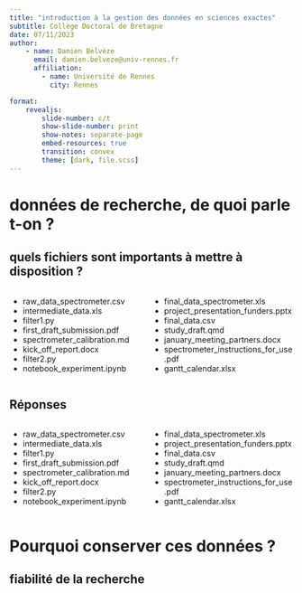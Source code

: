 ```yaml
---
title: "introduction à la gestion des données en sciences exactes"
subtitle: Collège Doctoral de Bretagne
date: 07/11/2023
author: 
    - name: Damien Belvèze
      email: damien.belveze@univ-rennes.fr
      affiliation: 
        - name: Université de Rennes
          city: Rennes

format: 
    revealjs:
        slide-number: c/t
        show-slide-number: print
        show-notes: separate-page
        embed-resources: true
        transition: convex
        theme: [dark, file.scss]
---
```


# données de recherche, de quoi parle t-on ? 

## quels fichiers sont importants à mettre à disposition ?

:::: {.columns}
::: {.column width="50%"}

- raw_data_spectrometer.csv
- intermediate_data.xls
- filter1.py
- first_draft_submission.pdf
- spectrometer_calibration.md
- kick_off_report.docx
- filter2.py
- notebook_experiment.ipynb

:::
::: {.column widt="50%"}  

- final_data_spectrometer.xls
- project_presentation_funders.pptx
- final_data.csv
- study_draft.qmd
- january_meeting_partners.docx
- spectrometer_instructions_for_use.pdf
- gantt_calendar.xlsx
:::
::::

## Réponses

:::: {.columns}
::: {.column width="50%"}

- [raw_data_spectrometer.csv]{.green}
- [intermediate_data.xls]{.orange}
- [filter1.py]{.green}
- first_draft_submission.pdf
- [spectrometer_calibration.md]{.green}
- kick_off_report.docx
- [filter2.py]{.green}
- [notebook_experiment.ipynb]{.orange}

:::
::: {.column widt="50%"}  

- final_data_spectrometer.xls
- project_presentation_funders.pptx
- [final_data.csv]{.green}
- [study_draft.qmd]{.orange}
- january_meeting_partners.docx
- spectrometer_instructions_for_use.pdf
- gantt_calendar.xlsx
:::
::::

# Pourquoi conserver ces données ? 

## {background-video="reproductibilite.mp4"}

## fiabilité de la recherche